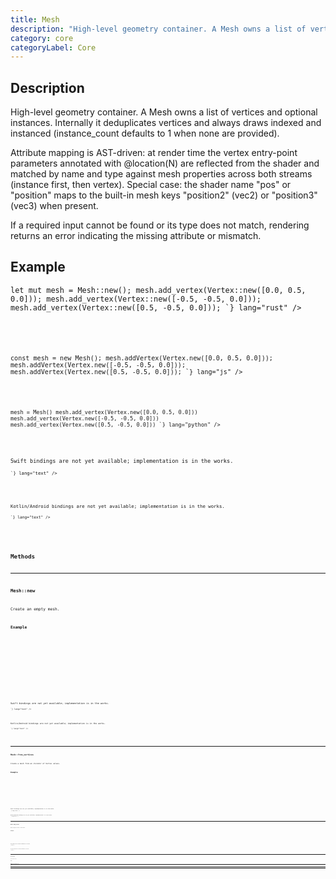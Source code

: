 ```yaml
---
title: Mesh
description: "High-level geometry container. A Mesh owns a list of vertices and optional instances. Internally it deduplicates vertices and always draws indexed and instanced  (instance_count defaults to 1 when none are provided)."
category: core
categoryLabel: Core
---
```



## Description

High-level geometry container. A Mesh owns a list of vertices and optional instances.
Internally it deduplicates vertices and always draws indexed and instanced 
(instance_count defaults to 1 when none are provided).

Attribute mapping is AST-driven: at render time the vertex entry-point parameters
annotated with @location(N) are reflected from the shader and matched by name and type
against mesh properties across both streams (instance first, then vertex). Special
case: the shader name "pos" or "position" maps to the built-in mesh keys
"position2" (vec2<f32>) or "position3" (vec3<f32>) when present.

If a required input cannot be found or its type does not match, rendering returns an error
indicating the missing attribute or mismatch.



## Example

<Tabs>

<TabItem label="Rust">
<Code
code={`
use fragmentcolor::mesh::{Mesh, Vertex, VertexValue};

let mut mesh = Mesh::new();
mesh.add_vertex(Vertex::new([0.0, 0.5, 0.0]));
mesh.add_vertex(Vertex::new([-0.5, -0.5, 0.0]));
mesh.add_vertex(Vertex::new([0.5, -0.5, 0.0]));
`}
lang="rust"
/>

</TabItem>

<TabItem label="JavaScript">
<Code
code={`

const mesh = new Mesh();
mesh.addVertex(Vertex.new([0.0, 0.5, 0.0]));
mesh.addVertex(Vertex.new([-0.5, -0.5, 0.0]));
mesh.addVertex(Vertex.new([0.5, -0.5, 0.0]));
`}
lang="js"
/>

</TabItem>

<TabItem label="Python">
<Code
code={`
from fragmentcolor import {Mesh, Vertex, VertexValue}

mesh = Mesh()
mesh.add_vertex(Vertex.new([0.0, 0.5, 0.0]))
mesh.add_vertex(Vertex.new([-0.5, -0.5, 0.0]))
mesh.add_vertex(Vertex.new([0.5, -0.5, 0.0]))
`}
lang="python"
/>

</TabItem>

<TabItem label="Swift">
<Aside type="caution" title="Work in progress">Swift bindings are not yet available; implementation is in the works.</Aside>
<Code
code={`
// Swift placeholder: bindings WIP

`}
lang="text"
/>

</TabItem>

<TabItem label="Kotlin">
<Aside type="caution" title="Work in progress">Kotlin/Android bindings are not yet available; implementation is in the works.</Aside>
<Code
code={`
// Kotlin placeholder: bindings WIP

`}
lang="text"
/>

</TabItem>

</Tabs>


## Methods


---

### Mesh::new

Create an empty mesh.

#### Example

<Tabs>

<TabItem label="Rust">
<Code
code={`
use fragmentcolor::mesh::Mesh;
let _m = Mesh::new();
`}
lang="rust"
/>

</TabItem>

<TabItem label="JavaScript">
<Code
code={`
const _m = new Mesh();
`}
lang="js"
/>

</TabItem>

<TabItem label="Python">
<Code
code={`
from fragmentcolor import Mesh
_m = Mesh()
`}
lang="python"
/>

</TabItem>

<TabItem label="Swift">
<Aside type="caution" title="Work in progress">Swift bindings are not yet available; implementation is in the works.</Aside>
<Code
code={`
// Swift placeholder: bindings WIP

`}
lang="text"
/>

</TabItem>

<TabItem label="Kotlin">
<Aside type="caution" title="Work in progress">Kotlin/Android bindings are not yet available; implementation is in the works.</Aside>
<Code
code={`
// Kotlin placeholder: bindings WIP

`}
lang="text"
/>

</TabItem>

</Tabs>


---

### Mesh::from_vertices

Create a mesh from an iterator of Vertex values.

#### Example

<Tabs>

<TabItem label="Rust">
<Code
code={`
use fragmentcolor::mesh::{Mesh, Vertex};
let m = Mesh::from_vertices([
    Vertex::new([0.0, 0.0]),
    Vertex::new([1.0, 0.0]),
    Vertex::new([0.0, 1.0]),
]);
`}
lang="rust"
/>

</TabItem>

<TabItem label="JavaScript">
<Code
code={`
const m = Mesh.fromVertices([;
    Vertex.new([0.0, 0.0]),;
    Vertex.new([1.0, 0.0]),;
    Vertex.new([0.0, 1.0]),;
]);
`}
lang="js"
/>

</TabItem>

<TabItem label="Python">
<Code
code={`
from fragmentcolor import {Mesh, Vertex}
m = Mesh.from_vertices([
    Vertex.new([0.0, 0.0]),
    Vertex.new([1.0, 0.0]),
    Vertex.new([0.0, 1.0]),
])
`}
lang="python"
/>

</TabItem>

<TabItem label="Swift">
<Aside type="caution" title="Work in progress">Swift bindings are not yet available; implementation is in the works.</Aside>
<Code
code={`
// Swift placeholder: bindings WIP

`}
lang="text"
/>

</TabItem>

<TabItem label="Kotlin">
<Aside type="caution" title="Work in progress">Kotlin/Android bindings are not yet available; implementation is in the works.</Aside>
<Code
code={`
// Kotlin placeholder: bindings WIP

`}
lang="text"
/>

</TabItem>

</Tabs>


---

### Mesh::add_vertex

Add a single vertex to the mesh.

#### Example

<Tabs>

<TabItem label="Rust">
<Code
code={`
use fragmentcolor::mesh::{Mesh, Vertex};
let mut m = Mesh::new();
m.add_vertex(Vertex::new([0.0, 0.0]));
`}
lang="rust"
/>

</TabItem>

<TabItem label="JavaScript">
<Code
code={`
const m = new Mesh();
m.addVertex(Vertex.new([0.0, 0.0]));
`}
lang="js"
/>

</TabItem>

<TabItem label="Python">
<Code
code={`
from fragmentcolor import {Mesh, Vertex}
m = Mesh()
m.add_vertex(Vertex.new([0.0, 0.0]))
`}
lang="python"
/>

</TabItem>

<TabItem label="Swift">
<Aside type="caution" title="Work in progress">Swift bindings are not yet available; implementation is in the works.</Aside>
<Code
code={`
// Swift placeholder: bindings WIP

`}
lang="text"
/>

</TabItem>

<TabItem label="Kotlin">
<Aside type="caution" title="Work in progress">Kotlin/Android bindings are not yet available; implementation is in the works.</Aside>
<Code
code={`
// Kotlin placeholder: bindings WIP

`}
lang="text"
/>

</TabItem>

</Tabs>


---

### Mesh::add_vertices

Add many vertices to the mesh.

#### Example

<Tabs>

<TabItem label="Rust">
<Code
code={`
use fragmentcolor::mesh::{Mesh, Vertex};
let mut m = Mesh::new();
m.add_vertices([
  Vertex::new([0.0, 0.0]),
  Vertex::new([1.0, 0.0])
]);
`}
lang="rust"
/>

</TabItem>

<TabItem label="JavaScript">
<Code
code={`
const m = new Mesh();
m.addVertices([;
  Vertex.new([0.0, 0.0]),;
  Vertex.new([1.0, 0.0]);
]);
`}
lang="js"
/>

</TabItem>

<TabItem label="Python">
<Code
code={`
from fragmentcolor import {Mesh, Vertex}
m = Mesh()
m.add_vertices([
  Vertex.new([0.0, 0.0]),
  Vertex.new([1.0, 0.0])
])
`}
lang="python"
/>

</TabItem>

<TabItem label="Swift">
<Aside type="caution" title="Work in progress">Swift bindings are not yet available; implementation is in the works.</Aside>
<Code
code={`
// Swift placeholder: bindings WIP

`}
lang="text"
/>

</TabItem>

<TabItem label="Kotlin">
<Aside type="caution" title="Work in progress">Kotlin/Android bindings are not yet available; implementation is in the works.</Aside>
<Code
code={`
// Kotlin placeholder: bindings WIP

`}
lang="text"
/>

</TabItem>

</Tabs>


---

### Mesh::add_instance

Add a single instance (any Vertex can be converted into an instance).

#### Example

<Tabs>

<TabItem label="Rust">
<Code
code={`
use fragmentcolor::mesh::{Mesh, Vertex};
let mut m = Mesh::new();
let v = Vertex::new([0.0, 0.0]);
m.add_instance(v);
`}
lang="rust"
/>

</TabItem>

<TabItem label="JavaScript">
<Code
code={`
const m = new Mesh();
const v = new Vertex([0.0, 0.0]);
m.addInstance(v);
`}
lang="js"
/>

</TabItem>

<TabItem label="Python">
<Code
code={`
from fragmentcolor import {Mesh, Vertex}
m = Mesh()
v = Vertex([0.0, 0.0])
m.add_instance(v)
`}
lang="python"
/>

</TabItem>

<TabItem label="Swift">
<Aside type="caution" title="Work in progress">Swift bindings are not yet available; implementation is in the works.</Aside>
<Code
code={`
// Swift placeholder: bindings WIP

`}
lang="text"
/>

</TabItem>

<TabItem label="Kotlin">
<Aside type="caution" title="Work in progress">Kotlin/Android bindings are not yet available; implementation is in the works.</Aside>
<Code
code={`
// Kotlin placeholder: bindings WIP

`}
lang="text"
/>

</TabItem>

</Tabs>


---

### Mesh::add_instances

Add many instances to the mesh.

#### Example

<Tabs>

<TabItem label="Rust">
<Code
code={`
use fragmentcolor::mesh::{Mesh, Vertex};
let mut m = Mesh::new();
m.add_instances([
  Vertex::new([0.0, 0.0]),
  Vertex::new([1.0, 1.0]),
]);
`}
lang="rust"
/>

</TabItem>

<TabItem label="JavaScript">
<Code
code={`
const m = new Mesh();
m.addInstances([;
  Vertex.new([0.0, 0.0]),;
  Vertex.new([1.0, 1.0]),;
]);
`}
lang="js"
/>

</TabItem>

<TabItem label="Python">
<Code
code={`
from fragmentcolor import {Mesh, Vertex}
m = Mesh()
m.add_instances([
  Vertex.new([0.0, 0.0]),
  Vertex.new([1.0, 1.0]),
])
`}
lang="python"
/>

</TabItem>

<TabItem label="Swift">
<Aside type="caution" title="Work in progress">Swift bindings are not yet available; implementation is in the works.</Aside>
<Code
code={`
// Swift placeholder: bindings WIP

`}
lang="text"
/>

</TabItem>

<TabItem label="Kotlin">
<Aside type="caution" title="Work in progress">Kotlin/Android bindings are not yet available; implementation is in the works.</Aside>
<Code
code={`
// Kotlin placeholder: bindings WIP

`}
lang="text"
/>

</TabItem>

</Tabs>


---

### Mesh::clear_instances

Remove all instances from a mesh (render defaults to 1 instance).

#### Example

<Tabs>

<TabItem label="Rust">
<Code
code={`
use fragmentcolor::mesh::Mesh;
let mut m = Mesh::new();
m.clear_instances();
`}
lang="rust"
/>

</TabItem>

<TabItem label="JavaScript">
<Code
code={`
const m = new Mesh();
m.clearInstances();
`}
lang="js"
/>

</TabItem>

<TabItem label="Python">
<Code
code={`
from fragmentcolor import Mesh
m = Mesh()
m.clear_instances()
`}
lang="python"
/>

</TabItem>

<TabItem label="Swift">
<Aside type="caution" title="Work in progress">Swift bindings are not yet available; implementation is in the works.</Aside>
<Code
code={`
// Swift placeholder: bindings WIP

`}
lang="text"
/>

</TabItem>

<TabItem label="Kotlin">
<Aside type="caution" title="Work in progress">Kotlin/Android bindings are not yet available; implementation is in the works.</Aside>
<Code
code={`
// Kotlin placeholder: bindings WIP

`}
lang="text"
/>

</TabItem>

</Tabs>
